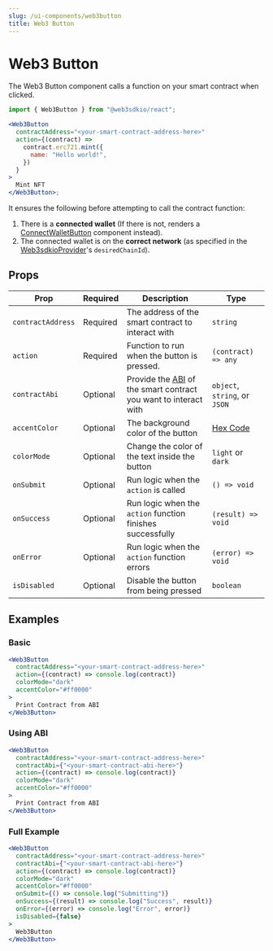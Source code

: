 ```yaml
---
slug: /ui-components/web3button
title: Web3 Button
---
```



# Web3 Button

The Web3 Button component calls a function on your smart contract when clicked.

```jsx
import { Web3Button } from "@web3sdkio/react";

<Web3Button
  contractAddress="<your-smart-contract-address-here>"
  action={(contract) =>
    contract.erc721.mint({
      name: "Hello world!",
    })
  }
>
  Mint NFT
</Web3Button>;
```

It ensures the following before attempting to call the contract function:

1. There is a **connected wallet** (If there is not, renders a [ConnectWalletButton](/ui-components/connectwalletbutton) component instead).
2. The connected wallet is on the **correct network**
   (as specified in the [Web3sdkioProvider](/sdk/set-up-the-sdk/frontend#manual-installation)'s `desiredChainId`).

<div className="row" style={{ marginBottom: 24 }}>
  <div className="col col--12" style={{ marginTop: 8 }}>
    <QuickstartCard
      name="Example: Web3 Button"
      link="https://web3button.web3sdkio-example.com/"
      image="/assets/icons/education.png"
    />
  </div>
</div>

## Props

| Prop              | Required | Description                                                                                                               | Type                                    |
| ----------------- | -------- | ------------------------------------------------------------------------------------------------------------------------- | --------------------------------------- |
| `contractAddress` | Required | The address of the smart contract to interact with                                                                        | `string`                                |
| `action`          | Required | Function to run when the button is pressed.                                                                               | `(contract) => any`                     |
| `contractAbi`     | Optional | Provide the [ABI](https://docs.soliditylang.org/en/v0.8.17/abi-spec.html) of the smart contract you want to interact with | `object`, `string`, or `JSON`           |
| `accentColor`     | Optional | The background color of the button                                                                                        | [Hex Code](https://htmlcolorcodes.com/) |
| `colorMode`       | Optional | Change the color of the text inside the button                                                                            | `light` or `dark`                       |
| `onSubmit`        | Optional | Run logic when the `action` is called                                                                                     | `() => void`                            |
| `onSuccess`       | Optional | Run logic when the `action` function finishes successfully                                                                | `(result) => void`                      |
| `onError`         | Optional | Run logic when the `action` function errors                                                                               | `(error) => void`                       |
| `isDisabled`      | Optional | Disable the button from being pressed                                                                                     | `boolean`                               |

## Examples

### Basic

```jsx
<Web3Button
  contractAddress="<your-smart-contract-address-here>"
  action={(contract) => console.log(contract)}
  colorMode="dark"
  accentColor="#ff0000"
>
  Print Contract from ABI
</Web3Button>
```

### Using ABI

```jsx
<Web3Button
  contractAddress="<your-smart-contract-address-here>"
  contractAbi={"<your-smart-contract-abi-here>"}
  action={(contract) => console.log(contract)}
  colorMode="dark"
  accentColor="#ff0000"
>
  Print Contract from ABI
</Web3Button>
```

### Full Example

```jsx
<Web3Button
  contractAddress="<your-smart-contract-address-here>"
  contractAbi={"<your-smart-contract-abi-here>"}
  action={(contract) => console.log(contract)}
  colorMode="dark"
  accentColor="#ff0000"
  onSubmit={() => console.log("Submitting")}
  onSuccess={(result) => console.log("Success", result)}
  onError={(error) => console.log("Error", error)}
  isDisabled={false}
>
  Web3Button
</Web3Button>
```
